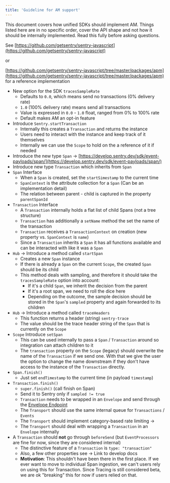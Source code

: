 ```yaml
---
title: 'Guideline for AM support'
---
```


This document covers how unified SDKs should implement AM.
Things listed here are in no specific order, cover the API shape and not how it should be internally implemented.
Read this fully before asking questions.

See [https://github.com/getsentry/sentry-javascript](https://github.com/getsentry/sentry-javascript) 

or

[https://github.com/getsentry/sentry-javascript/tree/master/packages/apm](https://github.com/getsentry/sentry-javascript/tree/master/packages/apm) for a reference implementation

- New option for the SDK `tracesSampleRate`
    - Defaults to `0.0`, which means send no transactions (0% delivery rate)
    - `1.0` (100% delivery rate) means send all transactions
    - Value is expressed in `0.0` - `1.0` float, ranged from 0% to 100% rate
    - Default makes AM an opt-in feature
- Introduce `Sentry.startTransaction`
    - Internally this creates a `Transaction` and returns the instance
    - Users need to interact with the instance and keep track of it themselves
    - Internally we can use the `Scope` to hold on the a reference of it if needed
- Introduce the new type `Span` → [https://develop.sentry.dev/sdk/event-payloads/span/](https://develop.sentry.dev/sdk/event-payloads/span/)
- Introduce new type `Transaction` which inherits from `Span`
- `Span` Interface
    - When a `Span` is created, set the `startSimestamp` to the current time
    - `SpanContext` is the attribute collection for a `Span` (Can be an implementation detail)
    - The relation between parent - child is captured in the property `parentSpanId`
- `Transaction` Interface
    - A `Transaction` internally holds a flat list of child Spans (not a tree structure)
    - `Transaction` has additionally a `setName` method the set the name of the transaction
    - `Transaction` receives a `TransactionContext` on creation (new property vs. `SpanContext` is `name`)
    - Since a `Transaction` inherits a `Span` it has all functions available and can be interacted with like it was a `Span`
- `Hub` → Introduce a method called `startSpan`
    - Creates a new `Span` instance
    - If there is already a `Span` on the current `Scope`, the created `Span` should be its child
    - This method deals with sampling, and therefore it should take the `tracesSampleRate` option into account:
        - If it's a child `Span`, we inherit the decision from the parent
        - If it's a root span, we need to roll the dice here
        - Depending on the outcome, the sample decision should be stored in the `Span`'s `sampled` property and again forwarded to its children
- `Hub` → Introduce a method called `traceHeaders`
    - This function returns a header (string) `sentry-trace`
    - The value should be the trace header string of the `Span` that is currently on the `Scope`
- `Scope` Introduce `setSpan`
    - This can be used internally to pass a `Span` / `Transaction` around so integration can attach children to it
    - The `transaction` property on the `Scope` (legacy) should overwrite the name of the `Transaction` if we send one. With that we give the user the option to change the name downstream if they don't have access to the instance of the `Transaction` directly.
- `Span.finish()`
    - Just set `endTimestamp` to the current time (in payload `timestamp`)
- `Transaction.finish()`
    - `super.finish()` (call finish on Span)
    - Send it to Sentry only if `sampled != true`
    - `Transaction` needs to be wrapped in an `Envelope` and send through the [Envelope Endpoint](https://develop.sentry.dev/sdk/envelopes/)
    - The `Transport` should use the same internal queue for `Transactions` / `Events`
    - The `Transport` should implement category-based rate limiting →
    - The `Transport` should deal with wrapping a `Transaction` in an `Envelope` internally
- A `Transaction` should **not** go through `beforeSend` (but `EventProcessors` are fine for now, since they are considered internal)
    - The distinctive feature of a `Transaction` is `type: "transaction"`
    - Also, a few other properties see → Link to develop docs
    - **Motivation**: This shouldn't have been there in the first place. If we ever want to move to individual Span ingestion, we can't users rely on using this for Transaction. Since Tracing is still considered beta, we are ok "breaking" this for now if users relied on that.
